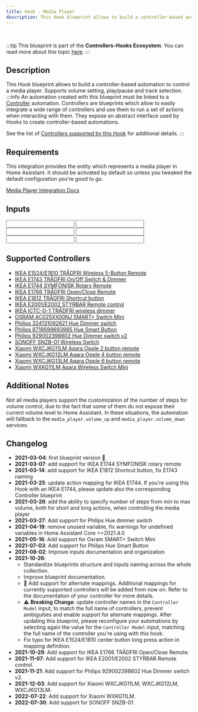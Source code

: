 ```yaml
---
title: Hook - Media Player
description: This Hook blueprint allows to build a controller-based automation to control a media player. Supports volume setting, play/pause and track selection.
---
```



<ImportCard id='media_player' category='hooks' />

<br />

:::tip
This blueprint is part of the **Controllers-Hooks Ecosystem**. You can read more about this topic [here](/docs/controllers-hooks-ecosystem).
:::

## Description

This Hook blueprint allows to build a controller-based automation to control a media player. Supports volume setting, play/pause and track selection.
:::info
An automation created with this blueprint must be linked to a [Controller](/docs/blueprints/controllers) automation. Controllers are blueprints which allow to easily integrate a wide range of controllers and use them to run a set of actions when interacting with them. They expose an abstract interface used by Hooks to create controller-based automations.

See the list of [Controllers supported by this Hook](#supported-controllers) for additional details.
:::

## Requirements

<Requirement id='controller' required/>
<Requirement name='Media Player Integration' required>

This integration provides the entity which represents a media player in Home Assistant. It should be activated by default so unless you tweaked the default configuration you're good to go.

[Media Player Integration Docs](https://www.home-assistant.io/integrations/media_player/)

</Requirement>

## Inputs

<Input
  name='Controller Device'
  description='The controller device which will control the Media Player. Choose a value only if the integration used to connect the controller to Home Assistant exposes it as a Device. This value should match the one specified in the corresponding Controller automation.'
  selector='device'
  required
/>
<Input
  name='Controller Entity'
  description='The controller entity which will control the Media Player. Choose a value only if the integration used to connect the controller to Home Assistant exposes it as an Entity. This value should match the one specified in the corresponding Controller automation.'
  selector='entity'
  required
/>
<Input
  name='Controller model'
  description='The model for the controller used in this automation. Choose a value from the list of supported controllers.'
  selector='select'
  required
/>
<Input
  name='Media Player'
  description='Media player which will be controlled with this automation.'
  selector='entity'
  required
/>
<Input
  name='Volume steps - short actions'
  description='Number of steps from min to max volume when controlling volume with short actions (eg. button press), if the media player supports it.'
  selector='number'
/>
<Input
  name='Volume steps - long actions'
  description='Number of steps from min to max volume when controlling volume with long actions (eg. button hold or controller rotation), if the media player supports it.'
  selector='number'
/>

## Supported Controllers

- [IKEA E1524/E1810 TRÅDFRI Wireless 5-Button Remote](/docs/blueprints/controllers/ikea_e1524_e1810)
- [IKEA E1743 TRÅDFRI On/Off Switch & Dimmer](/docs/blueprints/controllers/ikea_e1743)
- [IKEA E1744 SYMFONISK Rotary Remote](/docs/blueprints/controllers/ikea_e1744)
- [IKEA E1766 TRÅDFRI Open/Close Remote](/docs/blueprints/controllers/ikea_e1766)
- [IKEA E1812 TRÅDFRI Shortcut button](/docs/blueprints/controllers/ikea_e1812)
- [IKEA E2001/E2002 STYRBAR Remote control](/docs/blueprints/controllers/ikea_e2001_e2002)
- [IKEA ICTC-G-1 TRÅDFRI wireless dimmer](/docs/blueprints/controllers/ikea_ictc_g_1)
- [OSRAM AC025XX00NJ SMART+ Switch Mini](/docs/blueprints/controllers/osram_ac025xx00nj)
- [Philips 324131092621 Hue Dimmer switch](/docs/blueprints/controllers/philips_324131092621)
- [Philips 8718699693985 Hue Smart Button](/docs/blueprints/controllers/philips_8718699693985)
- [Philips 929002398602 Hue Dimmer switch v2](/docs/blueprints/controllers/philips_929002398602)
- [SONOFF SNZB-01 Wireless Switch](/docs/blueprints/controllers/sonoff_snzb01)
- [Xiaomi WXCJKG11LM Aqara Opple 2 button remote](/docs/blueprints/controllers/xiaomi_wxcjkg11lm)
- [Xiaomi WXCJKG12LM Aqara Opple 4 button remote](/docs/blueprints/controllers/xiaomi_wxcjkg12lm)
- [Xiaomi WXCJKG13LM Aqara Opple 6 button remote](/docs/blueprints/controllers/xiaomi_wxcjkg13lm)
- [Xiaomi WXKG11LM Aqara Wireless Switch Mini](/docs/blueprints/controllers/xiaomi_wxkg11lm)

## Additional Notes

Not all media players support the customization of the number of steps for volume control, due to the fact that some of them do not expose their current volume level to Home Assistant. In these situations, the automation will fallback to the `media_player.volume_up` and `media_player.volume_down` services.

## Changelog

- **2021-03-04**: first blueprint version :tada:
- **2021-03-07**: add support for IKEA E1744 SYMFONISK rotary remote
- **2021-03-14**: add support for IKEA E1812 Shortcut button, fix E1743 naming
- **2021-03-25**: update action mapping for IKEA E1744. If you're using this Hook with an IKEA E1744, please update also the corresponding Controller blueprint
- **2021-03-26**: add the ability to specify number of steps from min to max volume, both for short and long actions, when controlling the media player
- **2021-03-27**: Add support for Philips Hue dimmer switch
- **2021-04-19**: remove unused variable, fix warnings for undefined variables in Home Assistant Core >=2021.4.0
- **2021-05-16**: Add support for Osram SMART+ Switch Mini
- **2021-07-03**: Add support for Philips Hue Smart Button
- **2021-08-02**: Improve inputs documentation and organization
- **2021-10-26**:
  - Standardize blueprints structure and inputs naming across the whole collection.
  - Improve blueprint documentation.
  - :tada: Add support for alternate mappings. Additional mappings for currently supported controllers will be added from now on. Refer to the documentation of your controller for more details.
  - :warning: **Breaking Change**: update controller names in the `Controller Model` input, to match the full name of controllers, prevent ambiguities and enable support for alternate mappings. After updating this blueprint, please reconfigure your automations by selecting again the value for the `Controller Model` input, matching the full name of the controller you're using with this hook.
  - Fix typo for IKEA E1524/E1810 center button long press action in mapping definition.
- **2021-10-29**: Add support for IKEA E1766 TRÅDFRI Open/Close Remote.
- **2021-11-07**: Add support for IKEA E2001/E2002 STYRBAR Remote control.
- **2021-11-21**: Add support for Philips 929002398602 Hue Dimmer switch v2.
- **2021-12-03**: Add support for Xiaomi WXCJKG11LM, WXCJKG12LM, WXCJKG13LM.
- **2022-07-22**: Add support for Xiaomi WXKG11LM.
- **2022-07-30**: Add support for SONOFF SNZB-01.
